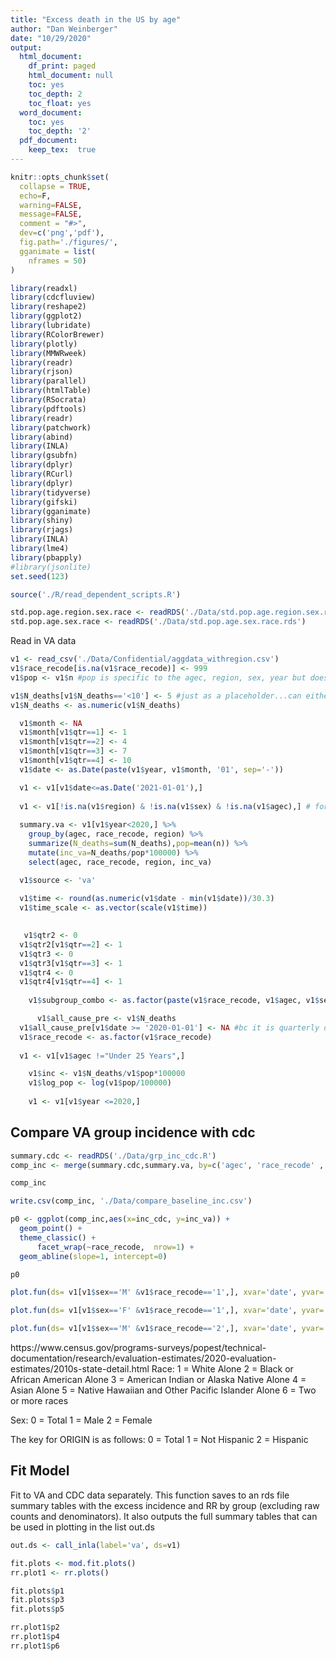 ```yaml
---
title: "Excess death in the US by age"
author: "Dan Weinberger"
date: "10/29/2020"
output:
  html_document:
    df_print: paged
    html_document: null
    toc: yes
    toc_depth: 2
    toc_float: yes
  word_document:
    toc: yes
    toc_depth: '2'
  pdf_document: 
    keep_tex:  true
---
```


```r
knitr::opts_chunk$set(
  collapse = TRUE,
  echo=F,
  warning=FALSE, 
  message=FALSE,
  comment = "#>",
  dev=c('png','pdf'),
  fig.path='./figures/',
  gganimate = list(
    nframes = 50)
)

```

```r
library(readxl)
library(cdcfluview)
library(reshape2)
library(ggplot2)
library(lubridate)
library(RColorBrewer)
library(plotly)
library(MMWRweek)
library(readr)
library(rjson)
library(parallel)
library(htmlTable)
library(RSocrata)
library(pdftools)
library(readr)
library(patchwork)
library(abind)
library(INLA)
library(gsubfn)
library(dplyr)
library(RCurl)
library(dplyr)
library(tidyverse)
library(gifski)
library(gganimate)
library(shiny)
library(rjags)
library(INLA)
library(lme4)
library(pbapply)
#library(jsonlite)
set.seed(123)

source('./R/read_dependent_scripts.R')

std.pop.age.region.sex.race <- readRDS('./Data/std.pop.age.region.sex.race.rds')
std.pop.age.sex.race <- readRDS('./Data/std.pop.age.sex.race.rds')

```

Read in VA data

```r
v1 <- read_csv('./Data/Confidential/aggdata_withregion.csv')
v1$race_recode[is.na(v1$race_recode)] <- 999
v1$pop <- v1$n #pop is specific to the agec, region, sex, year but does NOT vary by race or quarter

v1$N_deaths[v1$N_deaths=='<10'] <- 5 #just as a placeholder...can either have liam run the analysis locally to avoid masking, or figure out an imputation method
v1$N_deaths <- as.numeric(v1$N_deaths)

  v1$month <- NA
  v1$month[v1$qtr==1] <- 1
  v1$month[v1$qtr==2] <- 4
  v1$month[v1$qtr==3] <- 7
  v1$month[v1$qtr==4] <- 10
  v1$date <- as.Date(paste(v1$year, v1$month, '01', sep='-'))

  v1 <- v1[v1$date<=as.Date('2021-01-01'),]
  
  v1 <- v1[!is.na(v1$region) & !is.na(v1$sex) & !is.na(v1$agec),] # for now, ignore deaths where sex, or region or age is NA
  
  summary.va <- v1[v1$year<2020,] %>%
    group_by(agec, race_recode, region) %>%
    summarize(N_deaths=sum(N_deaths),pop=mean(n)) %>%
    mutate(inc_va=N_deaths/pop*100000) %>%
    select(agec, race_recode, region, inc_va)

  v1$source <- 'va'
  
  v1$time <- round(as.numeric(v1$date - min(v1$date))/30.3)
  v1$time_scale <- as.vector(scale(v1$time)) 

  
   v1$qtr2 <- 0
  v1$qtr2[v1$qtr==2] <- 1
  v1$qtr3 <- 0
  v1$qtr3[v1$qtr==3] <- 1
  v1$qtr4 <- 0
  v1$qtr4[v1$qtr==4] <- 1
  
    v1$subgroup_combo <- as.factor(paste(v1$race_recode, v1$agec, v1$sex,v1$region))

      v1$all_cause_pre <- v1$N_deaths
  v1$all_cause_pre[v1$date >= '2020-01-01'] <- NA #bc it is quarterly data, Q1 includes pandeic period
  v1$race_recode <- as.factor(v1$race_recode)
  
  v1 <- v1[v1$agec !="Under 25 Years",]

    v1$inc <- v1$N_deaths/v1$pop*100000
    v1$log_pop <- log(v1$pop/100000)
    
    v1 <- v1[v1$year <=2020,]
```

## Compare VA group incidence with cdc
```r
summary.cdc <- readRDS('./Data/grp_inc_cdc.R')
comp_inc <- merge(summary.cdc,summary.va, by=c('agec', 'race_recode' ,'region'))

comp_inc

write.csv(comp_inc, './Data/compare_baseline_inc.csv')

p0 <- ggplot(comp_inc,aes(x=inc_cdc, y=inc_va)) +
  geom_point() +
  theme_classic() +
      facet_wrap(~race_recode,  nrow=1) +
  geom_abline(slope=1, intercept=0)

p0
```


```r
plot.fun(ds= v1[v1$sex=='M' &v1$race_recode=='1',], xvar='date', yvar='inc')

plot.fun(ds= v1[v1$sex=='F' &v1$race_recode=='1',], xvar='date', yvar='inc')

plot.fun(ds= v1[v1$sex=='M' &v1$race_recode=='2',], xvar='date', yvar='inc')
```

https://www.census.gov/programs-surveys/popest/technical-documentation/research/evaluation-estimates/2020-evaluation-estimates/2010s-state-detail.html
Race:
1 = White Alone
2 = Black or African American Alone
3 = American Indian or Alaska Native Alone
4 = Asian Alone
5 = Native Hawaiian and Other Pacific Islander Alone
6 = Two or more races

Sex: 
0 = Total
1 = Male
2 = Female

The key for ORIGIN is as follows:
0 = Total
1 = Not Hispanic
2 = Hispanic



## Fit Model


Fit to VA and CDC data separately. This function saves to an rds file summary tables with the excess incidence and RR by group (excluding raw counts and denominators). It also outputs the full summary tables that can be used in plotting in the list out.ds
```r
out.ds <- call_inla(label='va', ds=v1)

```

```r
fit.plots <- mod.fit.plots()
rr.plot1 <- rr.plots()
```


```r
fit.plots$p1
fit.plots$p3
fit.plots$p5

```

```r
rr.plot1$p2
rr.plot1$p4
rr.plot1$p6

```

```r

```

